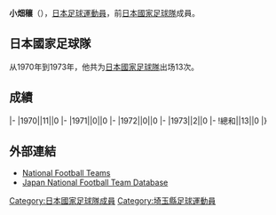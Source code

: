 {{Infobox football biography
|name=小畑穰
|image=
|fullname=小畑穰
|birth_date={{Birth date and age|1946|11|24}}
|cityofbirth=[[埼玉縣|埼玉縣]]
|countryofbirth=[[日本|日本]]
|height=
|position=[[中场|中场]]
|currentclub=
|years=1969-1975
|clubs=[[柏雷素爾|日立]]
|caps(goals)=
|nationalyears=1970-1973
|nationalteam=[[日本國家足球隊|日本]]
|nationalcaps(goals)=13 (0)
}}
'''小畑穰'''（{{Bd|1946年|11月24日||}}），[[日本|日本]][[足球|足球]][[運動員|運動員]]，前[[日本國家足球隊|日本國家足球隊]]成員。

==日本國家足球隊==
从1970年到1973年，他共为[[日本國家足球隊|日本國家足球隊]]出场13次。

==成績==
{{Football player national team statistics|JPN}}
|-
|1970||11||0
|-
|1971||0||0
|-
|1972||0||0
|-
|1973||2||0
|-
!總和||13||0
|}

==外部連結==
{{Reflist}}
*[http://www.national-football-teams.com/v2/player.php?id=46643 National Football Teams]
*[https://web.archive.org/web/20160319090336/http://www.japannationalfootballteam.com/en/players/kobata_minoru.html Japan National Football Team Database]

{{Japan-sport-bio-stub}}
{{Soccer-player-stub}}
[[Category:日本國家足球隊成員|Category:日本國家足球隊成員]]
[[Category:埼玉縣足球運動員|Category:埼玉縣足球運動員]]